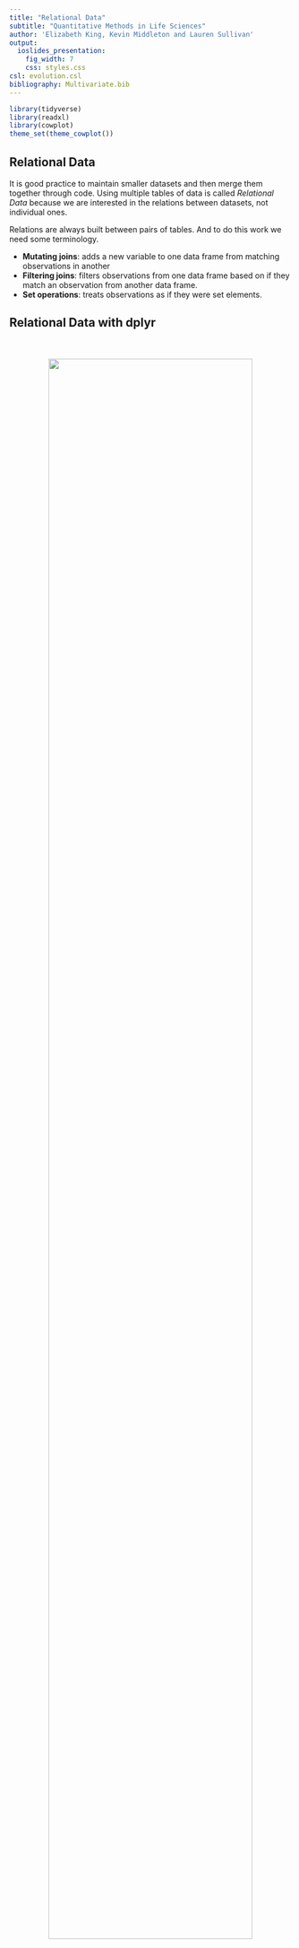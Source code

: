 ```yaml
---
title: "Relational Data"
subtitle: "Quantitative Methods in Life Sciences"
author: 'Elizabeth King, Kevin Middleton and Lauren Sullivan'
output:
  ioslides_presentation:
    fig_width: 7
    css: styles.css
csl: evolution.csl
bibliography: Multivariate.bib
---
```


```r
library(tidyverse)
library(readxl)
library(cowplot)
theme_set(theme_cowplot())
```

## Relational Data

It is good practice to maintain smaller datasets and then merge them together through code. Using multiple tables of data is called *Relational Data* because we are interested in the relations between datasets, not individual ones.

Relations are always built between pairs of tables. And to do this work we need some terminology.

\bigskip

- **Mutating joins**: adds a new variable to one data frame from matching observations in another
- **Filtering joins**: filters observations from one data frame based on if they match an observation from another data frame.
- **Set operations**: treats observations as if they were set elements.


## Relational Data with dplyr



<center>
<br />
<br />
<img src="https://i.imgur.com/fDpfRDA.png" width="85%" />
</center>  


